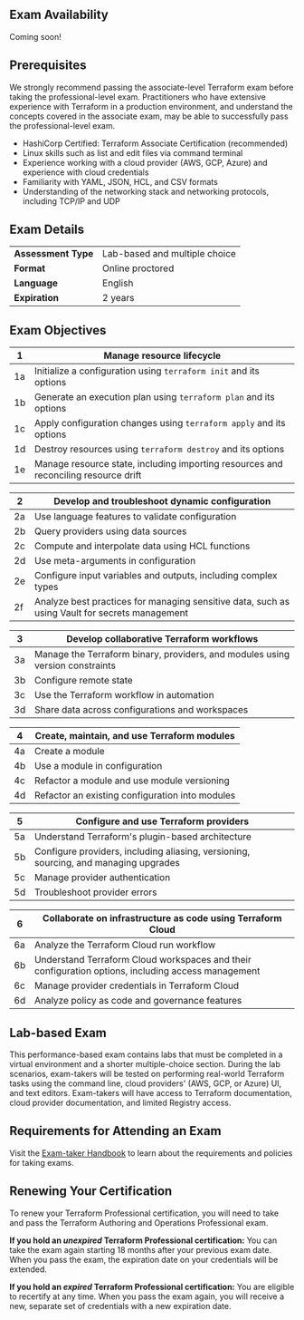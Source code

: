 <!-- Each "## Heading Two" section in this document will be used to populate an FAQ item -->

## Exam Availability

Coming soon! 

## Prerequisites

We strongly recommend passing the associate-level Terraform exam before taking the professional-level exam. Practitioners who have extensive experience with Terraform in a production environment, and understand the concepts covered in the associate exam, may be able to successfully pass the professional-level exam.

- HashiCorp Certified: Terraform Associate Certification (recommended)
- Linux skills such as list and edit files via command terminal
- Experience working with a cloud provider (AWS, GCP, Azure) and experience with cloud credentials 
- Familiarity with YAML, JSON, HCL, and CSV formats
- Understanding of the networking stack and networking protocols, including TCP/IP and UDP

## Exam Details

|                     |                                                                                   |
| ------------------- | --------------------------------------------------------------------------------- |
| **Assessment Type** | Lab-based and multiple choice                                                     |
| **Format**          | Online proctored                                                                  |
| **Language**        | English                                                                           |
| **Expiration**      | 2 years                                                                           |

## Exam Objectives

| 1   | Manage resource lifecycle    |
| --- | --------------------------------------------------------------- |
| 1a  | Initialize a configuration using `terraform init` and its options|
| 1b  | Generate an execution plan using `terraform plan` and its options|
| 1c  | Apply configuration changes using `terraform apply` and its options|
| 1d  | Destroy resources using `terraform destroy` and its options  |
| 1e  | Manage resource state, including importing resources and reconciling resource drift|

| 2   | Develop and troubleshoot dynamic configuration                   |
| --- | --------------------------------------------- |
| 2a  | Use language features to validate configuration        |
| 2b  | Query providers using data sources       |
| 2c  | Compute and interpolate data using HCL functions  |
| 2d  | Use meta-arguments in configuration  |
| 2e  | Configure input variables and outputs, including complex types  |
| 2f  | Analyze best practices for managing sensitive data, such as using Vault for secrets management |

| 3   | Develop collaborative Terraform workflows                                   |
| --- | ----------------------------------------------------------------- |
| 3a  | Manage the Terraform binary, providers, and modules using version constraints   |
| 3b  | Configure remote state  |
| 3c  | Use the Terraform workflow in automation  |
| 3d  | Share data across configurations and workspaces  |

| 4   | Create, maintain, and use Terraform modules                                      |
| --- | ---------------------------------------------------------------------------- |
| 4a  | Create a module                                    |
| 4b  | Use a module in configuration |
| 4c  | Refactor a module and use module versioning                             |
| 4d  | Refactor an existing configuration into modules   |

| 5   | Configure and use Terraform providers                       |
| --- | ------------------------------------------------------------------------------- |
| 5a  | Understand Terraform's plugin-based architecture           |
| 5b  | Configure providers, including aliasing, versioning, sourcing, and managing upgrades |
| 5c  | Manage provider authentication |
| 5d  | Troubleshoot provider errors |

| 6   | Collaborate on infrastructure as code using Terraform Cloud                                              |
| --- | ------------------------------------------------------------------------ |
| 6a  | Analyze the Terraform Cloud run workflow                                                        |
| 6b  | Understand Terraform Cloud workspaces and their configuration options, including access management |
| 6c  | Manage provider credentials in Terraform Cloud       |
| 6d  | Analyze policy as code and governance features                           |

## Lab-based Exam

This performance-based exam contains labs that must be completed in a virtual environment and a shorter multiple-choice section. During the lab scenarios, exam-takers will be tested on performing real-world Terraform tasks using the command line, cloud providers' (AWS, GCP, or Azure) UI, and text editors. Exam-takers will have access to Terraform documentation, cloud provider documentation, and limited Registry access.

## Requirements for Attending an Exam

Visit the [Exam-taker Handbook](https://hashicorp-certifications.zendesk.com/hc/en-us/articles/360048211571) to learn about the requirements and policies for taking exams.

## Renewing Your Certification

To renew your Terraform Professional certification, you will need to take and pass the Terraform Authoring and Operations Professional exam.

**If you hold an _unexpired_ Terraform Professional certification:** You can take the exam again starting 18 months after your previous exam date. When you pass the exam, the expiration date on your credentials will be extended.

**If you hold an _expired_ Terraform Professional certification:** You are eligible to recertify at any time. When you pass the exam again, you will receive a new, separate set of credentials with a new expiration date.
